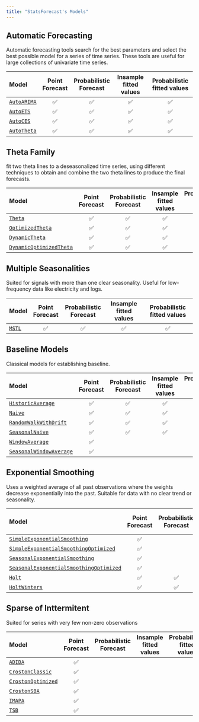 ```yaml
---
title: "StatsForecast's Models"
---
```



## Automatic Forecasting
Automatic forecasting tools search for the best parameters and select the best possible model for a series of time series. These tools are useful for large collections of univariate time series.

|Model | Point Forecast | Probabilistic Forecast | Insample fitted values | Probabilistic fitted values |
|:------|:-------------:|:----------------------:|:---------------------:|:----------------------------:|
|[`AutoARIMA`](../models.html#autoarima)|✅|✅|✅|✅|✅|
|[`AutoETS`](../models.html#autoets)|✅|✅|✅|✅|✅|
|[`AutoCES`](../models.html#autoces)|✅|✅|✅|✅||
|[`AutoTheta`](../models.html#autotheta)|✅|✅|✅|✅|✅|

## Theta Family
fit two theta lines to a deseasonalized time series, using different techniques to obtain and combine the two theta lines to produce the final forecasts.

|Model | Point Forecast | Probabilistic Forecast | Insample fitted values | Probabilistic fitted values |
|:------|:-------------:|:----------------------:|:---------------------:|:----------------------------:|
|[`Theta`](../models.html#theta)|✅|✅|✅|✅|✅|
|[`OptimizedTheta`](../models.html#optimizedtheta)|✅|✅|✅|✅|✅|
|[`DynamicTheta`](../models.html#dynamictheta)|✅|✅|✅|✅|✅|
|[`DynamicOptimizedTheta`](../models.html#dynamicoptimizedtheta)|✅|✅|✅|✅|✅|


## Multiple Seasonalities
Suited for signals with more than one clear seasonality. Useful for low-frequency data like electricity and logs.

|Model | Point Forecast | Probabilistic Forecast | Insample fitted values | Probabilistic fitted values |
|:------|:-------------:|:----------------------:|:---------------------:|:----------------------------:|
|[`MSTL`](../models.html#mstl)|✅|✅|✅|✅|✅|

## Baseline Models
Classical models for establishing baseline.

|Model | Point Forecast | Probabilistic Forecast | Insample fitted values | Probabilistic fitted values |
|:------|:-------------:|:----------------------:|:---------------------:|:----------------------------:|
|[`HistoricAverage`](../models.html#historicaverage)|✅|✅|✅|✅|✅|
|[`Naive`](../models.html#naive)|✅|✅|✅|✅|✅|
|[`RandomWalkWithDrift`](../models.html#randomwalkwithdrift)|✅|✅|✅|✅|✅|
|[`SeasonalNaive`](../models.html#seasonalnaive)|✅|✅|✅|✅|✅|
|[`WindowAverage`](../models.html#windowaverage)|✅|||||
|[`SeasonalWindowAverage`](../models.html#seasonalwindowaverage)|✅|||||

## Exponential Smoothing
Uses a weighted average of all past observations where the weights decrease exponentially into the past. Suitable for data with no clear trend or seasonality.

|Model | Point Forecast | Probabilistic Forecast | Insample fitted values | Probabilistic fitted values |
|:------|:-------------:|:----------------------:|:---------------------:|:----------------------------:|
|[`SimpleExponentialSmoothing`](../models.html#simpleexponentialsmoothing)|✅|||||
|[`SimpleExponentialSmoothingOptimized`](../models.html#simpleexponentialsmoothingoptimized)|✅|||||
|[`SeasonalExponentialSmoothing`](../models.html#seasonalexponentialsmoothing)|✅|||||
|[`SeasonalExponentialSmoothingOptimized`](../models.html#seasonalexponentialsmoothingoptimized)|✅|||||
|[`Holt`](../models.html#holt)|✅|✅|✅|✅|✅|
|[`HoltWinters`](../models.html#holtwinters)|✅|✅|✅|✅|✅|





## Sparse of Inttermitent
Suited for series with very few non-zero observations

|Model | Point Forecast | Probabilistic Forecast | Insample fitted values | Probabilistic fitted values |
|:------|:-------------:|:----------------------:|:---------------------:|:----------------------------:|
|[`ADIDA`](../models.html#adida)|✅|||||
|[`CrostonClassic`](../models.html#crostonclassic)|✅|||||
|[`CrostonOptimized`](../models.html#crostonoptimized)|✅|||||
|[`CrostonSBA`](../models.html#crostonsba)|✅|||||
|[`IMAPA`](../models.html#imapa)|✅|||||
|[`TSB`](../models.html#tsb)|✅|||||


